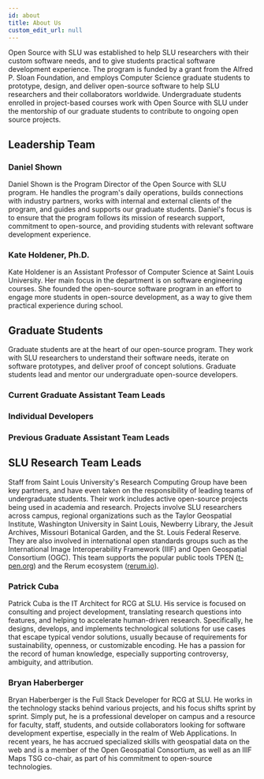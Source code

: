 ```yaml
---
id: about
title: About Us
custom_edit_url: null
---
```


<!-- Importing all the components -->

Open Source with SLU was established to help SLU researchers with their custom software needs, and to give students practical software development experience. The program is funded by a grant from the Alfred P. Sloan Foundation, and employs Computer Science graduate students to prototype, design, and deliver open-source software to help SLU researchers and their collaborators worldwide. Undergraduate students enrolled in project-based courses work with Open Source with SLU under the mentorship of our graduate students to contribute to ongoing open source projects.

## Leadership Team
### Daniel Shown

<div className="Lead">
    <ProfilePic 
        githubUrl={leaders[0].githubUrl}
        imgSrc={leaders[0].imgSrc}
        altText={leaders[0].altText}
    />
</div>

Daniel Shown is the Program Director of the Open Source with SLU program. He handles the program's daily operations, builds connections with industry partners, works with internal and external clients of the program, and guides and supports our graduate students. Daniel's focus is to ensure that the program follows its mission of research support, commitment to open-source, and providing students with relevant software development experience.

### Kate Holdener, Ph.D.

<div className="Lead">
    <ProfilePic 
        githubUrl={leaders[1].githubUrl}
        imgSrc={leaders[1].imgSrc}
        altText={leaders[1].altText}
    />
</div>

Kate Holdener is an Assistant Professor of Computer Science at Saint Louis University. Her main focus in the department is on software engineering courses. She founded the open-source software program in an effort to engage more students in open-source development, as a way to give them practical experience during school.

## Graduate Students
Graduate students are at the heart of our open-sour​ce program. They work with SLU researchers to understand their software needs, iterate on software prototypes, and deliver proof of concept solutions. Graduate students lead and mentor our undergraduate open-source developers.

### Current Graduate Assistant Team Leads
<TechLeads />

### Individual Developers
<IndDevs />

### Previous Graduate Assistant Team Leads
<PrevTechLeads />

## SLU Research Team Leads
Staff from Saint Louis University's Research Computing Group have been key partners, and have even taken on the responsibility of leading teams of undergraduate students. Their work includes active open-source projects being used in academia and research. Projects involve SLU researchers across campus, regional organizations such as the Taylor Geospatial Institute, Washington University in Saint Louis, Newberry Library, the Jesuit Archives, Missouri Botanical Garden, and the St. Louis Federal Reserve. They are also involved in international open standards groups such as the International Image Interoperability Framework (IIIF) and Open Geospatial Consortium (OGC). This team supports the popular public tools TPEN ([t-pen.org](https://t-pen.org)) and the Rerum ecosystem ([rerum.io](https://rerum.io)).

### Patrick Cuba

<div className="Lead">
    <ProfilePic 
        githubUrl={resDevelopers[0].githubUrl}
        imgSrc={resDevelopers[0].imgSrc}
        altText={resDevelopers[0].altText}
    />
</div>


Patrick Cuba is the IT Architect for RCG at SLU. His service is focused on consulting and project development, translating research questions into features, and helping to accelerate human-driven research. Specifically, he designs, develops, and implements technological solutions for use cases that escape typical vendor solutions, usually because of requirements for sustainability, openness, or customizable encoding. He has a passion for the record of human knowledge, especially supporting controversy, ambiguity, and attribution.

### Bryan Haberberger

<div className="Lead">
    <ProfilePic 
        githubUrl={resDevelopers[1].githubUrl}
        imgSrc={resDevelopers[1].imgSrc}
        altText={resDevelopers[1].altText}
    />
</div>

Bryan Haberberger is the Full Stack Developer for RCG at SLU. He works in the technology stacks behind various projects, and his focus shifts sprint by sprint. Simply put, he is a professional developer on campus and a resource for faculty, staff, students, and outside collaborators looking for software development expertise, especially in the realm of Web Applications. In recent years, he has accrued specialized skills with geospatial data on the web and is a member of the Open Geospatial Consortium, as well as an IIIF Maps TSG co-chair, as part of his commitment to open-source technologies.
